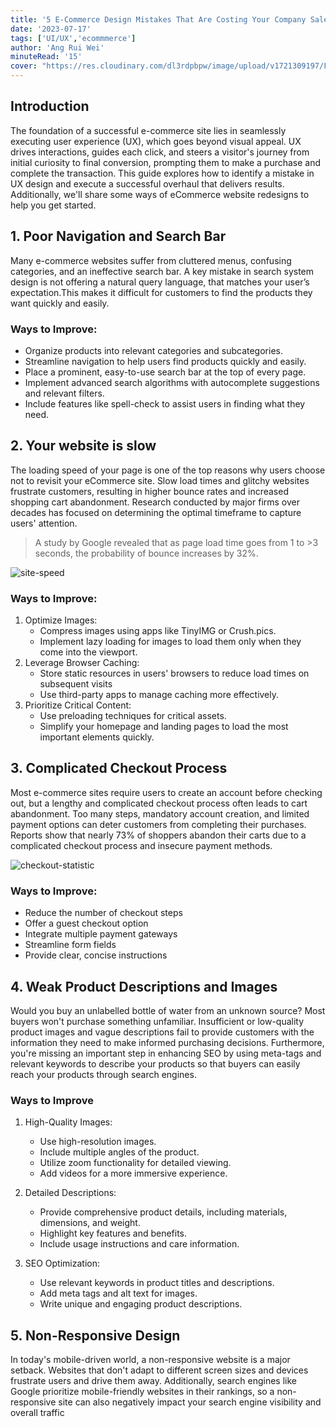 ```yaml
---
title: '5 E-Commerce Design Mistakes That Are Costing Your Company Sales!'
date: '2023-07-17'
tags: ['UI/UX','ecommmerce']
author: 'Ang Rui Wei'
minuteRead: '15'
cover: "https://res.cloudinary.com/dl3rdpbpw/image/upload/v1721309197/Figure_ptrh8m.png"
---
```


## Introduction

The foundation of a successful e-commerce site lies in seamlessly executing user experience (UX), which goes beyond visual appeal. UX drives interactions, guides each click, and steers a visitor's journey from initial curiosity to final conversion, prompting them to make a purchase and complete the transaction. This guide explores how to identify a mistake in UX design and execute a successful overhaul that delivers results. Additionally, we'll share some ways of eCommerce website redesigns to help you get started. 

## 1. Poor Navigation and Search Bar

Many e-commerce websites suffer from cluttered menus, confusing categories, and an ineffective search bar. A key mistake in search system design is not offering a natural query language, that matches your user’s expectation.This makes it difficult for customers to find the products they want quickly and easily.

### Ways to Improve:
   - Organize products into relevant categories and subcategories.
   - Streamline navigation to help users find products quickly and easily.
   - Place a prominent, easy-to-use search bar at the top of every page.
   - Implement advanced search algorithms with autocomplete suggestions and relevant filters.
   - Include features like spell-check to assist users in finding what they need.

<ImageWithCaption src="https://res.cloudinary.com/dl3rdpbpw/image/upload/v1721468671/Organisation_bw1xqr.png" alt='clarins' caption='Clarins organizes their lip products under a series of searchable keywords, including “lip balm,” “lip gloss,” “lipstick,” and “lip oils.” This helps consumers quickly find what they’re looking for, as they may not initially know what products your company offers' />


## 2. Your website is slow

The loading speed of your page is one of the top reasons why users choose not to revisit your eCommerce site. Slow load times and glitchy websites frustrate customers, resulting in higher bounce rates and increased shopping cart abandonment. Research conducted by major firms over decades has focused on determining the optimal timeframe to capture users' attention.

> A study by Google revealed that as page load time goes from 1 to  >3 seconds, the probability of bounce increases by 32%.


![site-speed](https://res.cloudinary.com/dl3rdpbpw/image/upload/v1721468671/Website_cfugze.png)

### Ways to Improve:

1. Optimize Images:
   - Compress images using apps like TinyIMG or Crush.pics.
   - Implement lazy loading for images to load them only when they come into the viewport.
2. Leverage Browser Caching:
   - Store static resources in users' browsers to reduce load times on subsequent visits
   - Use third-party apps to manage caching more effectively.
3. Prioritize Critical Content:
   - Use preloading techniques for critical assets.
   - Simplify your homepage and landing pages to load the most important elements quickly.

## 3. Complicated Checkout Process

Most e-commerce sites require users to create an account before checking out, but a lengthy and complicated checkout process often leads to cart abandonment. Too many steps, mandatory account creation, and limited payment options can deter customers from completing their purchases. Reports show that nearly 73% of shoppers abandon their carts due to a complicated checkout process and insecure payment methods.

![checkout-statistic](https://res.cloudinary.com/dl3rdpbpw/image/upload/v1721468671/checkout_u5cj7t.png)

### Ways to Improve:

   - Reduce the number of checkout steps
   - Offer a guest checkout option
   - Integrate multiple payment gateways
   - Streamline form fields
   - Provide clear, concise instructions

## 4. Weak Product Descriptions and Images

Would you buy an unlabelled bottle of water from an unknown source? Most buyers won't purchase something unfamiliar. Insufficient or low-quality product images and vague descriptions fail to provide customers with the information they need to make informed purchasing decisions. Furthermore, you're missing an important step in enhancing SEO by using meta-tags and relevant keywords to describe your products so that buyers can easily reach your products through search engines.

### Ways to Improve
1. High-Quality Images:
   - Use high-resolution images.
   - Include multiple angles of the product.
   - Utilize zoom functionality for detailed viewing.
   - Add videos for a more immersive experience.

2. Detailed Descriptions:
   - Provide comprehensive product details, including materials, dimensions, and weight.
   - Highlight key features and benefits.
   - Include usage instructions and care information.

3. SEO Optimization:
   - Use relevant keywords in product titles and descriptions.
   - Add meta tags and alt text for images.
   - Write unique and engaging product descriptions.

## 5. Non-Responsive Design

In today's mobile-driven world, a non-responsive website is a major setback. Websites that don't adapt to different screen sizes and devices frustrate users and drive them away. Additionally, search engines like Google prioritize mobile-friendly websites in their rankings, so a non-responsive site can also negatively impact your search engine visibility and overall traffic



